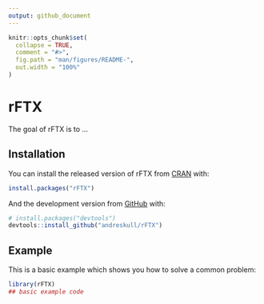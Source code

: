 ```yaml
---
output: github_document
---
```


<!-- README.md is generated from README.Rmd. Please edit that file -->

```r
knitr::opts_chunk$set(
  collapse = TRUE,
  comment = "#>",
  fig.path = "man/figures/README-",
  out.width = "100%"
)
```

# rFTX

<!-- badges: start -->
<!-- badges: end -->

The goal of rFTX is to ...

## Installation

You can install the released version of rFTX from [CRAN](https://CRAN.R-project.org) with:

``` r
install.packages("rFTX")
```

And the development version from [GitHub](https://github.com/) with:

``` r
# install.packages("devtools")
devtools::install_github("andreskull/rFTX")
```
## Example

This is a basic example which shows you how to solve a common problem:

```r
library(rFTX)
## basic example code
```


